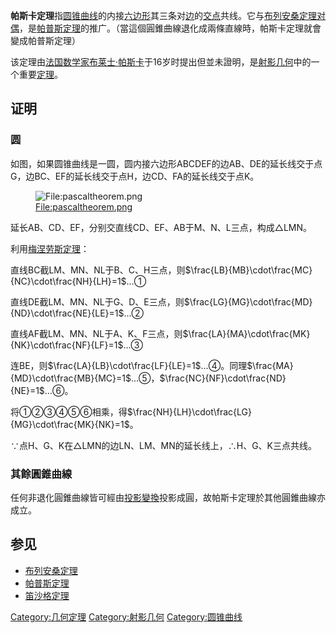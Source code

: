 '''帕斯卡定理'''指[[圆锥曲线|圆锥曲线]]的内接[[六边形|六边形]]其三条对[[邊_(幾何)|边]]的[[交点|交点]]共线。它与[[布列安桑定理|布列安桑定理]][[对偶|对偶]]，是[[帕普斯定理|帕普斯定理]]的推广。（當這個圓錐曲線退化成兩條直線時，帕斯卡定理就會變成帕普斯定理）

该定理由[[法国|法国]][[数学家|数学家]][[布莱士·帕斯卡|布莱士·帕斯卡]]于16岁时提出但並未證明，是[[射影几何|射影几何]]中的一个重要[[定理|定理]]。

==证明==
=== 圆 ===
如图，如果圆锥曲线是一圆，圆内接六边形ABCDEF的边AB、DE的延长线交于点G，边BC、EF的延长线交于点H，边CD、FA的延长线交于点K。

[[File:pascaltheorem.png|File:pascaltheorem.png]]

延长AB、CD、EF，分别交直线CD、EF、AB于M、N、L三点，构成△LMN。

利用[[梅涅劳斯定理|梅涅劳斯定理]]：

直线BC截LM、MN、NL于B、C、H三点，则<math>\frac{LB}{MB}\cdot\frac{MC}{NC}\cdot\frac{NH}{LH}=1</math>…①

直线DE截LM、MN、NL于G、D、E三点，则<math>\frac{LG}{MG}\cdot\frac{MD}{ND}\cdot\frac{NE}{LE}=1</math>…② 

直线AF截LM、MN、NL于A、K、F三点，则<math>\frac{LA}{MA}\cdot\frac{MK}{NK}\cdot\frac{NF}{LF}=1</math>…③

连BE，则<math>\frac{LA}{LB}\cdot\frac{LF}{LE}=1</math>…④。同理<math>\frac{MA}{MD}\cdot\frac{MB}{MC}=1</math>…⑤，<math>\frac{NC}{NF}\cdot\frac{ND}{NE}=1</math>…⑥。

将①②③④⑤⑥相乘，得<math>\frac{NH}{LH}\cdot\frac{LG}{MG}\cdot\frac{MK}{NK}=1</math>。

∵点H、G、K在△LMN的边LN、LM、MN的延长线上，∴H、G、K三点共线。

===其餘圓錐曲線===
任何非退化圓錐曲線皆可經由[[投影變換|投影變換]]投影成圓，故帕斯卡定理於其他圓錐曲線亦成立。

==参见==
*[[布列安桑定理|布列安桑定理]]
*[[帕普斯定理|帕普斯定理]]
*[[笛沙格定理|笛沙格定理]]

[[Category:几何定理|Category:几何定理]]
[[Category:射影几何|Category:射影几何]]
[[Category:圆锥曲线|Category:圆锥曲线]]